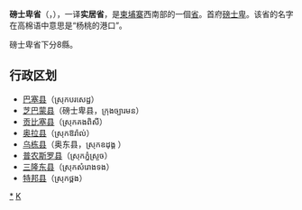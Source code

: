 {{Infobox Cambodian Province|
name = 磅士卑省|
khmer = ខេត្តកំពង់ស្ពឺ|
Provincial Capital = [[磅士卑|磅士卑]]|
area = 7,017|
population = 598,882|
population_as_of = 1998|
density = 85.3|
isocode = KH-5|
mapimage = Cambodia Kampong Speu locator map.svg
| leader_party            =
| leader_title            = 省长
| leader_name             = 韦桑南
}}

'''磅士卑省'''（{{kmr|k=ខេត្តកំពង់ស្ពឺ|r=Khêt Kampong Speu}}，{{IPA-km|kʰaet kɑmpɔːŋ spɨː}}），一译'''实居省'''，是[[柬埔寨|柬埔寨]]西南部的一個[[柬埔寨行政區劃|省]]。首府[[磅士卑|磅士卑]]。该省的名字在高棉语中意思是“杨桃的港口”。

磅士卑省下分8縣。

==行政区划==
*[[巴塞县|巴塞县]]（ស្រុកបរសេដ្ឋ）<!--译名待查-->
*[[芝巴蒙县|芝巴蒙县]]（磅士卑县，ក្រុងច្បារមន）
*[[贡比塞县|贡比塞县]]（ស្រុកគងពិសី）
*[[奥拉县|奥拉县]]（ស្រុកឱរ៉ាល់）
*[[乌栋县|乌栋县]]（奥东县，ស្រុកឧដុង្គ ）
*[[普农斯罗县|普农斯罗县]]（ស្រុកភ្នំស្រួច）
*[[三隆东县|三隆东县]]（ស្រុកសំរោងទង）
*[[特邦县|特邦县]]（ស្រុកថ្ពង）

{{Cambodia}}
{{磅士卑省行政区划}}
{{Cambodia-stub}}
[[Category:磅士卑省|*]]
[[Category:柬埔寨省份|K]]